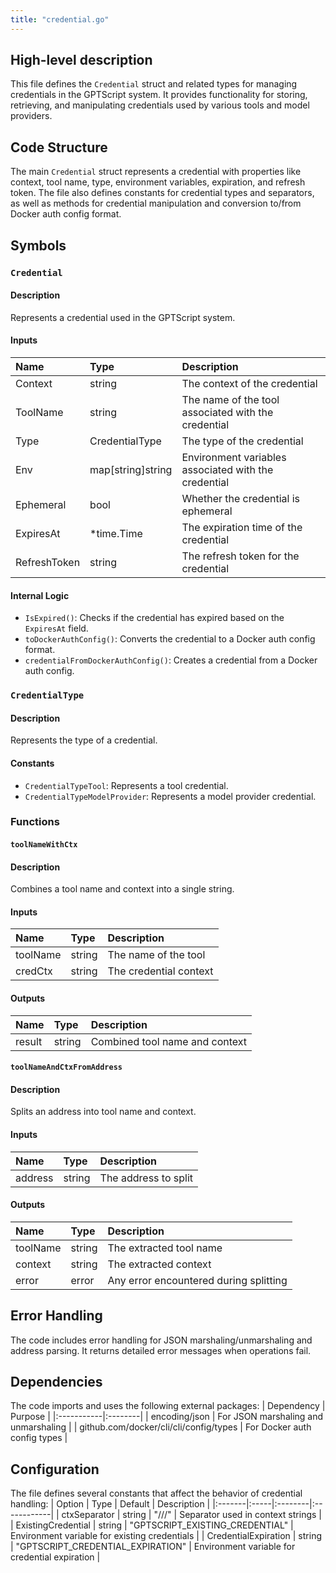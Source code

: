 ```yaml
---
title: "credential.go"
---
```


## High-level description
This file defines the `Credential` struct and related types for managing credentials in the GPTScript system. It provides functionality for storing, retrieving, and manipulating credentials used by various tools and model providers.

## Code Structure
The main `Credential` struct represents a credential with properties like context, tool name, type, environment variables, expiration, and refresh token. The file also defines constants for credential types and separators, as well as methods for credential manipulation and conversion to/from Docker auth config format.

## Symbols

### `Credential`
#### Description
Represents a credential used in the GPTScript system.

#### Inputs
| Name | Type | Description |
|:-----|:-----|:------------|
| Context | string | The context of the credential |
| ToolName | string | The name of the tool associated with the credential |
| Type | CredentialType | The type of the credential |
| Env | map[string]string | Environment variables associated with the credential |
| Ephemeral | bool | Whether the credential is ephemeral |
| ExpiresAt | *time.Time | The expiration time of the credential |
| RefreshToken | string | The refresh token for the credential |

#### Internal Logic
- `IsExpired()`: Checks if the credential has expired based on the `ExpiresAt` field.
- `toDockerAuthConfig()`: Converts the credential to a Docker auth config format.
- `credentialFromDockerAuthConfig()`: Creates a credential from a Docker auth config.

### `CredentialType`
#### Description
Represents the type of a credential.

#### Constants
- `CredentialTypeTool`: Represents a tool credential.
- `CredentialTypeModelProvider`: Represents a model provider credential.

### Functions

#### `toolNameWithCtx`
#### Description
Combines a tool name and context into a single string.

#### Inputs
| Name | Type | Description |
|:-----|:-----|:------------|
| toolName | string | The name of the tool |
| credCtx | string | The credential context |

#### Outputs
| Name | Type | Description |
|:-----|:-----|:------------|
| result | string | Combined tool name and context |

#### `toolNameAndCtxFromAddress`
#### Description
Splits an address into tool name and context.

#### Inputs
| Name | Type | Description |
|:-----|:-----|:------------|
| address | string | The address to split |

#### Outputs
| Name | Type | Description |
|:-----|:-----|:------------|
| toolName | string | The extracted tool name |
| context | string | The extracted context |
| error | error | Any error encountered during splitting |

## Error Handling
The code includes error handling for JSON marshaling/unmarshaling and address parsing. It returns detailed error messages when operations fail.

## Dependencies
The code imports and uses the following external packages:
| Dependency | Purpose |
|:-----------|:--------|
| encoding/json | For JSON marshaling and unmarshaling |
| github.com/docker/cli/cli/config/types | For Docker auth config types |

## Configuration
The file defines several constants that affect the behavior of credential handling:
| Option | Type | Default | Description |
|:-------|:-----|:--------|:------------|
| ctxSeparator | string | "///" | Separator used in context strings |
| ExistingCredential | string | "GPTSCRIPT_EXISTING_CREDENTIAL" | Environment variable for existing credentials |
| CredentialExpiration | string | "GPTSCRIPT_CREDENTIAL_EXPIRATION" | Environment variable for credential expiration |